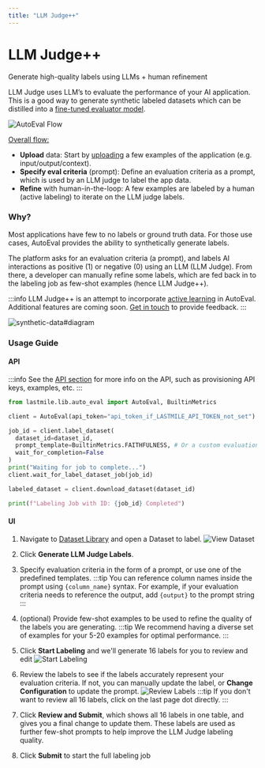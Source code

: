 ```yaml
---
title: "LLM Judge++"
---
```



# LLM Judge++

Generate high-quality labels using LLMs + human refinement

LLM Judge uses LLM’s to evaluate the performance of your AI application. This is a good way to generate synthetic labeled datasets which can be distilled into a [fine-tuned evaluator model](/autoeval/fine-tune).

![AutoEval Flow](/img/autoeval_flow_labeling.png)

<u>Overall flow:</u>
* **Upload** data: Start by [uploading](/autoeval/datasets) a few examples of the application (e.g. input/output/context).
* **Specify eval criteria** (prompt): Define an evaluation criteria as a prompt, which is used by an LLM judge to label the app data.
* **Refine** with human-in-the-loop: A few examples are labeled by a human (active labeling) to iterate on the LLM judge labels.

### Why?

Most applications have few to no labels or ground truth data. For those use cases, AutoEval provides the ability to synthetically generate labels.

The platform asks for an evaluation criteria (a prompt), and labels AI interactions as positive (1) or negative (0) using an LLM (LLM Judge).
From there, a developer can manually refine some labels, which are fed back in to the labeling job as few-shot examples (hence LLM Judge++).

:::info
LLM Judge++ is an attempt to incorporate [active learning](https://en.wikipedia.org/wiki/Active_learning_(machine_learning)) in AutoEval.
Additional features are coming soon. [Get in touch](https://discord.com/invite/xBhNKTetGx) to provide feedback.
:::

![synthetic-data#diagram](https://andrew-dev-s3.s3.amazonaws.com/synth-data-diagram.png)

### Usage Guide

#### API

:::info
See the [API section](/category/sdk) for more info on the API, such as provisioning API keys, examples, etc.
:::

<Tabs groupId="label_dataset">
  <TabItem value="python">
  
  ```python title="label_dataset"
from lastmile.lib.auto_eval import AutoEval, BuiltinMetrics

client = AutoEval(api_token="api_token_if_LASTMILE_API_TOKEN_not_set")

job_id = client.label_dataset(
    dataset_id=dataset_id,
    prompt_template=BuiltinMetrics.FAITHFULNESS, # Or a custom evaluation prompt criteria
    wait_for_completion=False
)
print("Waiting for job to complete...")
client.wait_for_label_dataset_job(job_id)

labeled_dataset = client.download_dataset(dataset_id)

print(f"Labeling Job with ID: {job_id} Completed")
```

  </TabItem>
</Tabs>

#### UI

1. Navigate to [Dataset Library](https://lastmileai.dev/datasets) and open a Dataset to label.
![View Dataset](/img/datasets/get_dataset.png)

2. Click **Generate LLM Judge Labels**.
3. Specify evaluation criteria in the form of a prompt, or use one of the predefined templates.
   :::tip
   You can reference column names inside the prompt using `{column_name}` syntax. For example, if your evaluation criteria needs to reference the output, add `{output}` to the prompt string
   :::
4. (optional) Provide few-shot examples to be used to refine the quality of the labels you are generating.
   :::tip
   We recommend having a diverse set of examples for your 5-20 examples for optimal performance.
   :::
5. Click **Start Labeling** and we'll generate 16 labels for you to review and edit
![Start Labeling](/img/labeling/labeling_criteria.png)
6. Review the labels to see if the labels accurately represent your evaluation criteria. 
If not, you can manually update the label, or **Change Configuration** to update the prompt.
![Review Labels](/img/labeling/labeling_review.png)
   :::tip
   If you don't want to review all 16 labels, click on the last page dot directly.
   :::
9. Click **Review and Submit**, which shows all 16 labels in one table, and gives you a final change to update them. 
These labels are used as further few-shot prompts to help improve the LLM Judge labeling quality.
10. Click **Submit** to start the full labeling job